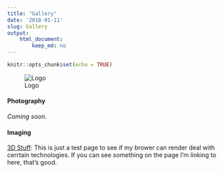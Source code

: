 ```yaml
---
title: "Gallery"
date: '2018-01-11'
slug: Gallery
output: 
    html_document:
        keep_md: no
---
```


```r
knitr::opts_chunk$set(echo = TRUE)
```

![Logo](/img/logo-knutbehrends-square-circle.72x72.png)

#### Photography

*Coming soon.*


#### Imaging

[3D Stuff](/gallery/3D): This is just a test page to see if my brower can render deal with cerrtain technologies. If you can see something on the page I'm linking to here, that's good.


```r

```

